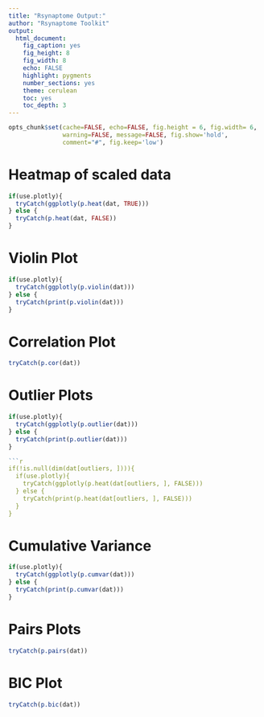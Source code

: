 ```yaml
---
title: "Rsynaptome Output:"
author: "Rsynaptome Toolkit"
output:
  html_document:
    fig_caption: yes
    fig_height: 8
    fig_width: 8
    echo: FALSE
    highlight: pygments
    number_sections: yes
    theme: cerulean
    toc: yes
    toc_depth: 3
---
```



```r
opts_chunk$set(cache=FALSE, echo=FALSE, fig.height = 6, fig.width= 6,
               warning=FALSE, message=FALSE, fig.show='hold',
               comment="#", fig.keep='low')
```

# Heatmap of scaled data
```r
if(use.plotly){
  tryCatch(ggplotly(p.heat(dat, TRUE)))
} else {
  tryCatch(p.heat(dat, FALSE))
}
```

# Violin Plot
```r
if(use.plotly){
  tryCatch(ggplotly(p.violin(dat)))
} else {
  tryCatch(print(p.violin(dat)))
}
```

# Correlation Plot
```r
tryCatch(p.cor(dat))
```

# Outlier Plots
```r
if(use.plotly){
  tryCatch(ggplotly(p.outlier(dat)))
} else {
  tryCatch(print(p.outlier(dat)))
}

```r
if(!is.null(dim(dat[outliers, ]))){
  if(use.plotly){
    tryCatch(ggplotly(p.heat(dat[outliers, ], FALSE)))
  } else {
    tryCatch(print(p.heat(dat[outliers, ], FALSE)))
  }
}
```

# Cumulative Variance 
```r
if(use.plotly){
  tryCatch(ggplotly(p.cumvar(dat)))
} else {
  tryCatch(print(p.cumvar(dat)))
}
```

# Pairs Plots 
```r
tryCatch(p.pairs(dat))
```

# BIC Plot
```r
tryCatch(p.bic(dat))
```

